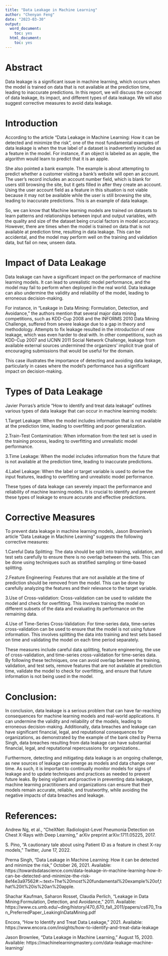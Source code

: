 ---
title: "Data Leakage in Machine Learning"
author: "Chenyan Feng"
date: "2023-03-30"
output:
  word_document:
    toc: yes
  html_document:
    toc: yes
---

# Abstract
Data leakage is a significant issue in machine learning, which occurs when the model is trained on data that is not available at the prediction time, leading to inaccurate predictions. In this report, we will discuss the concept of data leakage, its impact, and different types of data leakage. We will also suggest corrective measures to avoid data leakage.

# Introduction
According to the article "Data Leakage in Machine Learning: How it can be detected and minimize the risk", one of the most fundamental examples of data leakage is when the true label of a dataset is inadvertently included as a feature in the model. For instance, if an object is labeled as an apple, the algorithm would learn to predict that it is an apple. 

She also pointed a bank example. The example is about attempting to predict whether a customer visiting a bank's website will open an account. The user's record includes an account number field, which is blank for users still browsing the site, but it gets filled in after they create an account. Using the user account field as a feature in this situation is not viable because it may not be available while the user is still browsing the site, leading to inaccurate predictions. This is an example of data leakage.

So, we can know that Machine learning models are trained on datasets to learn patterns and relationships between input and output variables, with the quality and size of the dataset being crucial factors in model accuracy. However, there are times when the model is trained on data that is not available at prediction time, resulting in data leakage. This can be accidental, and the model may perform well on the training and validation data, but fail on new, unseen data. 


# Impact of Data Leakage
Data leakage can have a significant impact on the performance of machine learning models. It can lead to unrealistic model performance, and the model may fail to perform when deployed in the real world. Data leakage can also undermine the validity and reliability of the model, leading to erroneous decision-making.

For instance, in "Leakage in Data Mining: Formulation, Detection, and Avoidance," the authors mention that several major data mining competitions, such as KDD-Cup 2008 and the INFORMS 2010 Data Mining Challenge, suffered from severe leakage due to a gap in theory and methodology. Attempts to fix leakage resulted in the introduction of new leakage, which was even harder to deal with. In other competitions, such as KDD-Cup 2007 and IJCNN 2011 Social Network Challenge, leakage from available external sources undermined the organizers' implicit true goal of encouraging submissions that would be useful for the domain.

This case illustrates the importance of detecting and avoiding data leakage, particularly in cases where the model's performance has a significant impact on decision-making.

# Types of Data Leakage
Javier Porras's article "How to identify and treat data leakage" outlines various types of data leakage that can occur in machine learning models:

1.Target Leakage: When the model includes information that is not available at the prediction time, leading to overfitting and poor generalization.

2.Train-Test Contamination: When information from the test set is used in the training process, leading to overfitting and unrealistic model performance.

3.Time Leakage: When the model includes information from the future that is not available at the prediction time, leading to inaccurate predictions.

4.Label Leakage: When the label or target variable is used to derive the input features, leading to overfitting and unrealistic model performance.

These types of data leakage can severely impact the performance and reliability of machine learning models. It is crucial to identify and prevent these types of leakage to ensure accurate and effective predictions.

# Corrective Measures
To prevent data leakage in machine learning models, Jason Brownlee's article "Data Leakage in Machine Learning" suggests the following corrective measures:

1.Careful Data Splitting: The data should be split into training, validation, and test sets carefully to ensure there is no overlap between the sets. This can be done using techniques such as stratified sampling or time-based splitting.

2.Feature Engineering: Features that are not available at the time of prediction should be removed from the model. This can be done by carefully analyzing the features and their relevance to the target variable.

3.Use of Cross-validation: Cross-validation can be used to validate the model and check for overfitting. This involves training the model on different subsets of the data and evaluating its performance on the remaining data.

4.Use of Time-Series Cross-Validation: For time-series data, time-series cross-validation can be used to ensure that the model is not using future information. This involves splitting the data into training and test sets based on time and validating the model on each time period separately.

These measures include careful data splitting, feature engineering, the use of cross-validation, and time-series cross-validation for time-series data. By following these techniques, one can avoid overlap between the training, validation, and test sets, remove features that are not available at prediction time, validate the model to check for overfitting, and ensure that future information is not being used in the model.

# Conclusion:
In conclusion, data leakage is a serious problem that can have far-reaching consequences for machine learning models and real-world applications. It can undermine the validity and reliability of the models, leading to erroneous decision-making. Additionally, data breaches and leakage can have significant financial, legal, and reputational consequences for organizations, as demonstrated by the example of the bank cited by Prerna Singh, data breaches resulting from data leakage can have substantial financial, legal, and reputational repercussions for organizations..

Furthermore, detecting and mitigating data leakage is an ongoing challenge, as new sources of leakage can emerge as models and data change over time. As such, it is important to continually monitor models for signs of leakage and to update techniques and practices as needed to prevent future leaks. By being vigilant and proactive in preventing data leakage, machine learning practitioners and organizations can ensure that their models remain accurate, reliable, and trustworthy, while avoiding the negative impacts of data breaches and leakage.

# References:

Andrew Ng, et al., “CheXNet: Radiologist-Level Pneumonia Detection on Chest X-Rays with Deep Learning,” arXiv preprint arXiv:1711.05225, 2017.

S. Pino, “A cautionary tale about using Patient ID as a feature in chest X-ray models,” Twitter, June 17, 2022.

Prerna Singh, "Data Leakage in Machine Learning: How it can be detected and minimize the risk," October 26, 2021. Available: https://towardsdatascience.com/data-leakage-in-machine-learning-how-it-can-be-detected-and-minimize-the-risk-8ef4e3a97562#:~:text=The%20most%20fundamental%20example%20of,that%20it%20is%20an%20apple.

Shachar Kaufman, Saharon Rosset, Claudia Perlich, "Leakage in Data Mining:Formulation, Detection, and Avoidance," 2011. Available: https://www.cs.umb.edu/~ding/history/470_670_fall_2011/papers/cs670_Tran_PreferredPaper_LeakingInDataMining.pdf

Encora, "How to Identify and Treat Data Leakage," 2021. Available: https://www.encora.com/insights/how-to-identify-and-treat-data-leakage

Jason Brownlee, "Data Leakage in Machine Learning," August 15, 2020. Available: https://machinelearningmastery.com/data-leakage-machine-learning/
